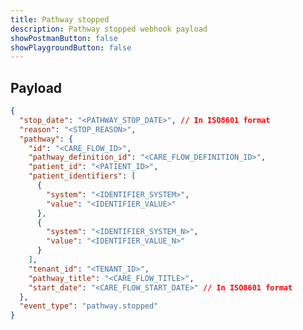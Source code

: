 ```yaml
---
title: Pathway stopped
description: Pathway stopped webhook payload
showPostmanButton: false
showPlaygroundButton: false
---
```


## Payload

```json
{
  "stop_date": "<PATHWAY_STOP_DATE>", // In ISO8601 format
  "reason": "<STOP_REASON>",
  "pathway": {
    "id": "<CARE_FLOW_ID>",
    "pathway_definition_id": "<CARE_FLOW_DEFINITION_ID>",
    "patient_id": "<PATIENT_ID>",
    "patient_identifiers": [
      {
        "system": "<IDENTIFIER_SYSTEM>",
        "value": "<IDENTIFIER_VALUE>"
      },
      {
        "system": "<IDENTIFIER_SYSTEM_N>",
        "value": "<IDENTIFIER_VALUE_N>"
      }
    ],
    "tenant_id": "<TENANT_ID>",
    "pathway_title": "<CARE_FLOW_TITLE>",
    "start_date": "<CARE_FLOW_START_DATE>" // In ISO8601 format
  },
  "event_type": "pathway.stopped"
}
```
